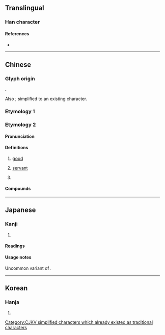 {{also|價}}
{{character info/new}}
==Translingual==
{{Han simplified forms|價|価|价}}
{{stroke order}}

[[Category:CJKV simplified characters which already existed as traditional characters]]

===Han character===
{{Han char|rn=9|rad=人|as=04|sn=6|four=28220|canj=OOLL|ids=⿰亻介}}

====References====
* {{Han ref|kx=0094.200|dkj=00412|dj=0200.110|hdz=10124.070|uh=4EF7|ud=20215|bh=C9B2|bd=51634}}

----

==Chinese==

===Glyph origin===
{{Han etym}}
{{Han compound|人|介|c1=s|c2=p|ls=psc}}.

Also {{Han simp|價|f=賈|t=介|nocap=1}}; simplified to an existing character.

===Etymology 1===
{{zh-see|價}}

===Etymology 2===
{{zh-forms}}

====Pronunciation====
{{zh-pron
|m=jiè
|c=gaai3
|oc=y
|mc=y
|cat=a,v,n
}}

====Definitions====
{{zh-hanzi}}

# [[good]]
# {{lb|zh|literary}} [[servant]]
# {{zh-hg}} {{rfdef|zh}}

====Compounds====
{{zh-der|小价|無价事|盛价|貴价|价人|价儐|价婦|价末|价藩|尊价|走价|遣价}}

----

==Japanese==

===Kanji===
{{ja-kanji|grade=|rs=人04}}

# {{l|en|value}}

====Readings====
{{ja-readings
|goon=け
|kanon=かい
|kun=あたい-
}}

====Usage notes====
Uncommon variant of {{m|ja|価}}.

----

==Korean==

===Hanja===
{{ko-hanja|hangeul=개|rv=gae|mr=kae}}

# {{rfdef|ko|sort=人04}}